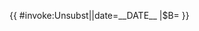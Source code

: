 {{ {{{|safesubst:}}}#invoke:Unsubst||date=__DATE__ |$B=
{{Mark I
 |mark-text = {{{1|<noinclude>但是，某国政府竟然公开宣称xxx，严重践踏该国公民的人权和自由。</noinclude>}}}
 |link = Wikipedia:中立的观点
 |title = 此句子/此引用文献可能不够中立，请到讨论页讨论
 |text = 不中立
 |date = {{{date|}}}
 |cat  = 中立性有争议的作品
 |cat-date = 中立性有争议的作品
}}
}}<noinclude>
{{Documentation}}
</noinclude>
